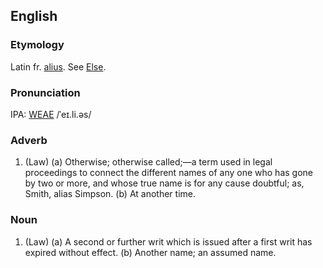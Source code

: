 ==English==
===Etymology===
Latin fr. [[alius]].  See [[Else]].

===Pronunciation===
IPA: [[WEAE]] /ˈeɪ.li.əs/

===Adverb===
# (Law) (a) Otherwise; otherwise called;&mdash;a term used in legal  proceedings to connect the different names of any one who  has gone by two or more, and whose true name is for any  cause doubtful; as, Smith, alias Simpson. (b) At another time.
<!-- material copied from Webster's Revised Unabridged Dictionary (1913) -->

===Noun===
#(Law) (a) A second or further writ which is issued after a first  writ has expired without effect. (b) Another name; an assumed name.